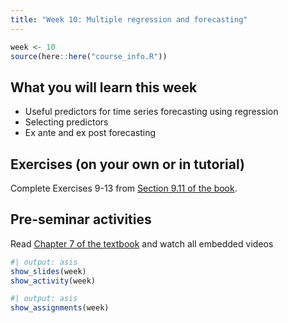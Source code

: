 ```yaml
---
title: "Week 10: Multiple regression and forecasting"
---
```


```r
week <- 10
source(here::here("course_info.R"))
```

## What you will learn this week

* Useful predictors for time series forecasting using regression
* Selecting predictors
* Ex ante and ex post forecasting

## Exercises (on your own or in tutorial)

Complete Exercises 9-13 from [Section 9.11 of the book](https://otexts.com/fpp3/arima-exercises.html).

## Pre-seminar activities

Read [Chapter 7 of the textbook](https://otexts.com/fpp3/regression.html) and watch all embedded videos


```r
#| output: asis
show_slides(week)
show_activity(week)
```

```r
#| output: asis
show_assignments(week)
```
